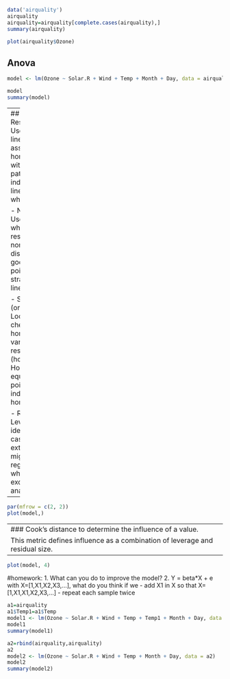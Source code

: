```r
data('airquality')
airquality
airquality=airquality[complete.cases(airquality),]
summary(airquality)

plot(airquality$Ozone)
```

## Anova

```r
model <- lm(Ozone ~ Solar.R + Wind + Temp + Month + Day, data = airquality)

model
summary(model)

```

---
## Diagnostic
- Residuals vs Fitted. Used to check the linear relationship assumptions. A horizontal line, without distinct patterns is an indication for a linear relationship, what is good.

- Normal Q-Q. Used to examine whether the residuals are normally distributed. It’s good if residuals points follow the straight dashed line.

- Scale-Location (or Spread-Location). Used to check the homogeneity of variance of the residuals (homoscedasticity). Horizontal line with equally spread points is a good indication of homoscedasticity. 

- Residuals vs Leverage. Used to identify influential cases, that is extreme values that might influence the regression results when included or excluded from the analysis.

---

```r
par(mfrow = c(2, 2))
plot(model,)
```

---
### Cook's distance to determine the influence of a value.
This metric defines influence as a combination of leverage and residual size.
---

```r
plot(model, 4)
```


#homework:
1. What can you do to improve the model? 
2. Y = beta*X + e with X=[1,X1,X2,X3,...], what do you think if we
- add X1 in X so that X=[1,X1,X1,X2,X3,...]
- repeat each sample twice 












```r
a1=airquality
a1$Temp1=a1$Temp
model1 <- lm(Ozone ~ Solar.R + Wind + Temp + Temp1 + Month + Day, data = a1)
model1
summary(model1)
```


```r
a2=rbind(airquality,airquality)
a2
model2 <- lm(Ozone ~ Solar.R + Wind + Temp + Month + Day, data = a2)
model2
summary(model2)
```




